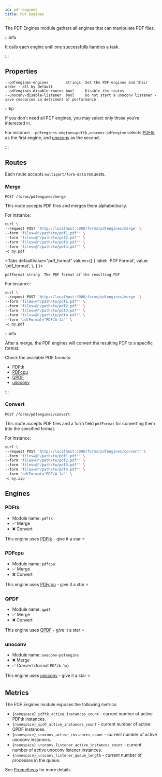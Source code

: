 ```yaml
---
id: pdf-engines
title: PDF Engines
---
```



The PDF Engines module gathers all engines that can manipulate PDF files.

:::info

It calls each engine until one successfully handles a task.

:::

## Properties

```
--pdfengines-engines        strings  Set the PDF engines and their order - all by default
--pdfengines-disable-routes bool     Disable the routes
--unoconv-disable-listener  bool     Do not start a unoconv listener - save resources in detriment of performance
```

:::tip

If you don't need all PDF engines, you may select only those you're interested in.

For instance `--pdfengines-engines=pdftk,unoconv-pdfengine` selects [PDFtk](#pdftk) as the first
engine, and [unoconv](#unoconv) as the second.

:::

## Routes

Each route accepts `multipart/form-data` requests.

### Merge

`POST /forms/pdfengines/merge`

This route accepts PDF files and merges them alphabetically.

For instance:

```bash {3-6}
curl \
--request POST 'http://localhost:3000/forms/pdfengines/merge' \
--form 'files=@"/path/to/pdf1.pdf"' \
--form 'files=@"/path/to/pdf2.pdf"' \
--form 'files=@"/path/to/pdf3.pdf"' \
--form 'files=@"/path/to/pdf4.pdf"' \
-o my.pdf
```

<Tabs
defaultValue="pdf_format"
values={[
{ label: 'PDF Format', value: 'pdf_format', },
]
}>
<TabItem value="pdf_format">

```
pdfFormat string  The PDF format of the resulting PDF
```

For instance:

```bash {7}
curl \
--request POST 'http://localhost:3000/forms/pdfengines/merge' \
--form 'files=@"/path/to/pdf1.pdf"' \
--form 'files=@"/path/to/pdf2.pdf"' \
--form 'files=@"/path/to/pdf3.pdf"' \
--form 'files=@"/path/to/pdf4.pdf"' \
--form 'pdfFormat="PDF/A-1a"' \
-o my.pdf
```

:::info

After a merge, the PDF engines will convert the resulting PDF to a specific format.

Check the available PDF formats:

* [PDFtk](pdf-engines#pdftk)
* [PDFcpu](pdf-engines#pdfcpu)
* [QPDF](pdf-engines#qpdf)
* [unoconv](pdf-engines#unoconv)

:::
</TabItem>
</Tabs>

### Convert

`POST /forms/pdfengines/convert`

This route accepts PDF files and a form field `pdfFormat` for converting them into the specified format.

For instance:

```bash {7-8}
curl \
--request POST 'http://localhost:3000/forms/pdfengines/convert' \
--form 'files=@"/path/to/pdf1.pdf"' \
--form 'files=@"/path/to/pdf2.pdf"' \
--form 'files=@"/path/to/pdf3.pdf"' \
--form 'files=@"/path/to/pdf4.pdf"' \
--form 'pdfFormat="PDF/A-1a"' \
-o my.zip
```

## Engines

### PDFtk

* Module name: `pdftk`
* ✅ Merge
* ❌ Convert

This engine uses [PDFtk](https://gitlab.com/pdftk-java/pdftk) - give it a star ⭐️

### PDFcpu

* Module name: `pdfcpu`
* ✅ Merge
* ❌ Convert

This engine uses [PDFcpu](https://github.com/pdfcpu/pdfcpu) - give it a star ⭐️

### QPDF

* Module name: `qpdf`
* ✅ Merge
* ❌ Convert

This engine uses [QPDF](https://github.com/qpdf/qpdf) - give it a star ⭐️

### unoconv

* Module name: `unoconv-pdfengine`
* ❌ Merge
* ✅ Convert (format `PDF/A-1a`)

This engine uses [unoconv](https://github.com/unoconv/unoconv) - give it a star ⭐️

## Metrics

The PDF Engines module exposes the following metrics:

* `{namespace}_pdftk_active_instances_count` - current number of active PDFtk instances.
* `{namespace}_qpdf_active_instances_count` - current number of active QPDF instances.
* `{namespace}_unoconv_active_instances_count` - current number of active unoconv instances.
* `{namespace}_unoconv_listener_active_instances_count` - current number of active unoconv listener instances.
* `{namespace}_unoconv_listener_queue_length` - current number of processes in the queue.

See [Prometheus](Prometheus) for more details.
